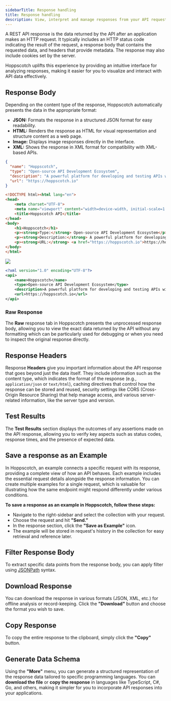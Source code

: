 ```yaml
---
sidebarTitle: Response handling
title: Response handling
description: View, interpret and manage responses from your API requests.
---
```


A REST API response is the data returned by the API after an application makes an HTTP request. It typically includes an HTTP status code indicating the result of the request, a response body that contains the requested data, and headers that provide metadata. The response may also include cookies set by the server. 

Hoppscotch uplifts this experience by providing an intuitive interface for analyzing responses, making it easier for you to visualize and interact with API data effectively.

## **Response Body**

Depending on the content type of the response, Hoppscotch automatically presents the data in the appropriate format:

- **JSON:** Formats the response in a structured JSON format for easy readability.
- **HTML:** Renders the response as HTML for visual representation and structure content as a web page.
- **Image:** Displays image responses directly in the interface.
- **XML:** Shows the response in XML format for compatibility with XML-based APIs.

<Tabs>
  <Tab title="JSON">
    
  ```json
  {
    "name": "Hoppscotch",
    "type": "Open-source API Development Ecosystem",
    "description": "A powerful platform for developing and testing APIs with an intuitive interface.",
    "url": "https://hoppscotch.io"
  }
  ```

  </Tab>
  <Tab title="HTML">
    
  ```html
  <!DOCTYPE html><html lang="en">
  <head>
      <meta charset="UTF-8">
      <meta name="viewport" content="width=device-width, initial-scale=1.0">
      <title>Hoppscotch API</title>
  </head>
  <body>
      <h1>Hoppscotch</h1>
      <p><strong>Type:</strong> Open-source API Development Ecosystem</p>
      <p><strong>Description:</strong> A powerful platform for developing and testing APIs with an intuitive interface.</p>
      <p><strong>URL:</strong> <a href="https://hoppscotch.io">https://hoppscotch.io</a></p>
  </body>
  </html>
  ```

  </Tab>
  <Tab title="Image">
    <Frame>
        <img src="/images/hoppscotch-banner.png" /> 
    </Frame>
  </Tab>
  <Tab title="XML">

  ```xml
  <?xml version="1.0" encoding="UTF-8"?>
  <api>
      <name>Hoppscotch</name>
      <type>Open-source API Development Ecosystem</type>
      <description>A powerful platform for developing and testing APIs with an intuitive interface.</description>
      <url>https://hoppscotch.io</url>
  </api>
  ```

  </Tab>
</Tabs>

### Raw Response

The **Raw** response tab in Hoppscotch presents the unprocessed response body, allowing you to view the exact data returned by the API without any formatting which can be particularly used for debugging or when you need to inspect the original response directly.

## Response Headers

Response **Headers** give you important information about the API response that goes beyond just the data itself. They include information such as the content type, which indicates the format of the response (e.g., `application/json` or `text/html`), caching directives that control how the response can be stored and reused, security settings like CORS (Cross-Origin Resource Sharing) that help manage access, and various server-related information, like the server type and version. 

## Test Results

The **Test Results** section displays the outcomes of any assertions made on the API response, allowing you to verify key aspects such as status codes, response times, and the presence of expected data. 

## Save a response as an Example

In Hoppscotch, an example connects a specific request with its response, providing a complete view of how an API behaves. Each example includes the essential request details alongside the response information. You can create multiple examples for a single request, which is valuable for illustrating how the same endpoint might respond differently under various conditions. 

**To save a response as an example in Hoppscotch, follow these steps:**

- Navigate to the right-sidebar and select the collection with your request.
- Choose the request and hit **"Send.”**
- In the response section, click the **"Save as Example"** icon.
- The example will be stored in request's history in the collection for easy retrieval and reference later.

## Filter Response Body

To extract specific data points from the response body, you can apply filter using [JSONPath](https://github.com/JSONPath-Plus/JSONPath) syntax.

## **Download Response**

You can download the response in various formats (JSON, XML, etc.) for offline analysis or record-keeping. Click the **"Download"** button and choose the format you wish to save.

## **Copy Response**

To copy the entire response to the clipboard, simply click the **"Copy"** button. 

## **Generate Data Schema**

Using the **"More"** menu, you can generate a structured representation of the response data tailored to specific programming languages. You can **download the file** or **copy the response** in languages like TypeScript, C#, Go, and others, making it simpler for you to incorporate API responses into your applications.